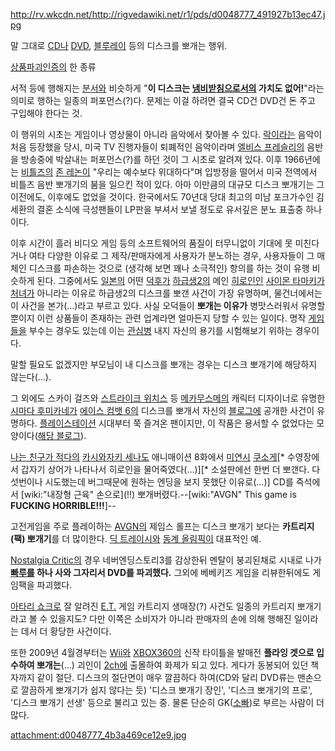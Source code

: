 http://rv.wkcdn.net/http://rigvedawiki.net/r1/pds/d0048777_491927b13ec47.jpg

말 그대로 [[CD]]나 [[DVD]], [[블루레이]] 등의 디스크를 뽀개는 행위.

[[상품파괴인증]]의 한 종류

서적 등에 행해지는 [[분서]]와 비슷하게 "'''이 디스크는 [[냄비받침]]으로서의 가치도 없어!'''"라는 의미로 행하는 일종의 퍼포먼스(?)다. 문제는 이걸 하려면 결국 CD건 DVD건 돈 주고 구입해야 한다는 것.

이 행위의 시초는 게임이나 영상물이 아니라 음악에서 찾아볼 수 있다. [[락]]이라는 음악이 처음 등장했을 당시, 미국 TV 진행자들이 퇴폐적인 음악이라며 [[엘비스 프레슬리]]의 음반을 방송중에 박살내는 퍼포먼스(?)를 하던 것이 그 시초로 알려져 있다. 이후 1966년에는 [[비틀즈]]의 [[존 레논]]이 "우리는 예수보다 위대하다"며 입방정을 떨어서 미국 전역에서 비틀즈 음반 뽀개기의 붐을 일으킨 적이 있다. 아마 이만큼의 대규모 디스크 뽀개기는 그 이전에도, 이후에도 없었을 것이다. 한국에서도 70년대 당대 최고의 미남 포크가수인 김세환의 결혼 소식에 극성팬들이 LP판을 부셔서 보낼 정도로 유서깊은 분노 표출중 하나이다.

이후 시간이 흘러 비디오 게임 등의 소프트웨어의 품질이 터무니없이 기대에 못 미친다거나 여타 다양한 이유로 그 제작/판매자에게 사용자가 분노하는 경우, 사용자들이 그 매체인 디스크를 파손하는 것으로 (생각해 보면 꽤나 소극적인) 항의를 하는 것이 유행 비슷하게 된다. 그중에서도 [[일본]]의 어떤 [[덕후]]가 [[하급생2]]의 메인 [[히로인]]인 [[사이몬 타마키]]가 [[처녀]]가 아니라는 이유로 하급생2의 디스크를 뽀갠 사건이 가장 유명하며, 물건너에서는 이 사건을 본가(…)라고 부르고 있다. 사실 오덕들이 '''뽀개는 이유가''' 병맛스러워서 유명할 뿐이지 이런 상품들이 존재하는 관련 업계라면 얼마든지 당할 수 있는 일이다. 명작 [[게임]]들을 부수는 경우도 있는데 이는 [[관심병]] 내지 자신의 용기를 시험해보기 위하는 경우이다.

말할 필요도 없겠지만 부모님이 내 디스크를 뽀개는 경우는 디스크 뽀개기에 해당하지 않는다(...).

그 외에도 스카이 걸즈와 [[스트라이크 위치스]] 등 [[메카무스메]]의 캐릭터 디자이너로 유명한 [[시마다 후미카네]]가 [[에이스 컴뱃 6]]의 디스크를 뽀개서 자신의 [[블로그]]에 공개한 사건이 유명하다. [[플레이스테이션]] 시대부터 쭉 즐겨온 팬이지만, 이 작품은 용서할 수 없었다는 모양이다([http://humikane.asablo.jp/blog/2007/11/17/2393559 해당 블로그]).

[[나는 친구가 적다]]의 [[카시와자키 세나]]도 애니매이션 8화에서 [[미연시]] [[쿠소게]][* 수영장에서 갑자기 상어가 나타나서 히로인을 물어죽였다(...)][* 소설판에선 한번 더 뽀갠다. 다섯번이나 시도했는데 버그때문에 원하는 엔딩을 보지 못했단 이유로(...)] CD를 즉석에서 [wiki:"내장형 근육" 손으로](!!) 뽀개버렸다.--[wiki:"AVGN" This game is '''FUCKING HORRIBLE!!!''']--

고전게임을 주로 플레이하는 [[AVGN]]의 제임스 롤프는 디스크 뽀개기 보다는 '''카트리지(팩) 뽀개기'''를 더 많이한다. [[딕 트레이시]]와 [[동계 올림픽]]이 대표적인 예.

[[Nostalgia Critic]]의 경우 네버엔딩스토리3를 감상한뒤 멘탈이 붕괴된채로 시내로 나가 '''[[빠루]]를 하나 사와 그자리서 DVD를 파괴했다.''' 그외에 베베키즈 게임을 리뷰한뒤에도 게임팩을 파괴했다.

[[아타리 쇼크]]로 잘 알려진 [[E.T.]] 게임 카트리지 생매장(?) 사건도 일종의 카트리지 뽀개기라고 볼 수 있을지도? 다만 이쪽은 소비자가 아니라 판매자의 손에 의해 행해진 일이라는 데서 더 황당한 사건이다.

또한 2009년 4월경부터는 [[Wii]]와 [[XBOX360]]의 신작 타이틀을 발매전 '''플라잉 겟으로 입수하여 뽀개는'''(…) 괴인이 [[2ch]]에 출몰하여 화제가 되고 있다. 게다가 동봉되어 있던 책자까지 같이 절단.
디스크의 절단면이 매우 깔끔하다 하여(CD와 달리 DVD류는 맨손으로 깔끔하게 뽀개기가 쉽지 않다는 듯) '디스크 뽀개기 장인', '디스크 뽀개기의 프로', '디스크 뽀개기 선생' 등으로 불리고 있는 중. 물론 단순히 GK([[소빠]])로 부르는 사람이 더 많다.

attachment:d0048777_4b3a469ce12e9.jpg
